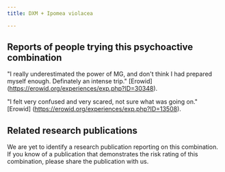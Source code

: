 ---
title: DXM + Ipomea violacea

---

## Reports of people trying this psychoactive combination

"I really underestimated the power of MG, and don't think I had prepared myself enough. Definately an intense trip." [Erowid] (https://erowid.org/experiences/exp.php?ID=30348).

"I felt very confused and very scared, not sure what was going on." [Erowid] (https://erowid.org/experiences/exp.php?ID=13508).


## Related research publications

We are yet to identify a research publication reporting on this combination. If you know of a publication that demonstrates the risk rating of this combination, please share the publication with us.



